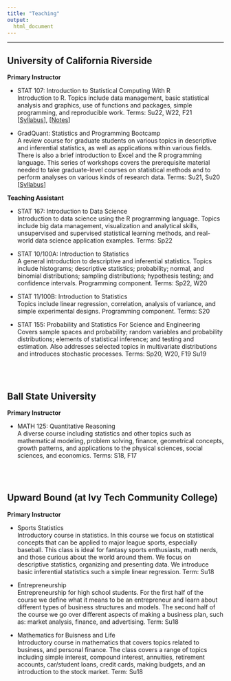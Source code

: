 ```yaml
---
title: "Teaching"
output:
  html_document
---
```


------------------------

## University of California Riverside 

**Primary Instructor**

- STAT 107: Introduction to Statistical Computing With R    
<span class="desc">Introduction to R. Topics include data management, basic statistical analysis and graphics, use of functions and packages, simple programming, and reproducible work. Terms: Su22, W22, F21 </span>  
    [[Syllabus](TeachingDocuments/Winter22STAT107Syllabus.pdf)], [[Notes](https://rpkgarcia.github.io/STAT107_Winter22/)]
    
    
    
- GradQuant: Statistics and Programming Bootcamp   
<span class="desc">A review course for graduate students on various topics in descriptive and inferential statistics, as well as applications within various fields. There is also a brief introduction to Excel and the R programming language. This series of workshops covers the prerequisite material needed to take graduate-level courses on statistical methods and to perform analyses on various kinds of research data. Terms: Su21, Su20    </span>  
  [[Syllabus](TeachingDocuments/2020 GradQuant Stats-Prg Bootcamp - Syllabus.pdf)] 

**Teaching Assistant**

- STAT 167: Introduction to Data Science  
<span class="desc">  Introduction to data science using the R programming language. Topics include big data management, visualization and analytical skills, unsupervised and supervised statistical learning methods, and real-world data science application examples.  Terms:  Sp22</span> 

- STAT 10/100A: Introduction to Statistics    
<span class="desc">A general introduction to descriptive and inferential statistics. Topics include histograms; descriptive statistics; probability; normal, and binomial distributions; sampling distributions; hypothesis testing; and confidence intervals. Programming component. Terms: Sp22, W20</span> 
    
- STAT 11/100B: Introduction to Statistics    
<span class="desc">Topics include linear regression, correlation, analysis of variance, and simple experimental designs. Programming component. Terms: S20</span> 
    
    
- STAT 155: Probability and Statistics For Science and Engineering    
<span class="desc"> Covers sample spaces and probability; random variables and probability distributions; elements of statistical inference; and testing and estimation. Also addresses selected topics in multivariate distributions and introduces stochastic processes.  Terms:  Sp20, W20, F19 Su19</span> 

<br><br>


## Ball State University 

**Primary Instructor**

- MATH 125: Quantitative Reasoning   
<span class="desc"> A diverse course including statistics and other topics such as mathematical modeling, problem solving, finance, geometrical concepts, growth patterns, and applications to the physical sciences, social sciences, and economics.  Terms: S18, F17 </span> 

<br><br>

## Upward Bound (at Ivy Tech Community College) 

**Primary Instructor**

- Sports Statistics     
<span class="desc">Introductory course in statistics.  In this course we focus on statistical concepts that can be applied to major league sports, especially baseball.  This class is ideal for fantasy sports enthusiasts, math nerds, and those curious about the world around them. We focus on descriptive statistics, organizing and presenting data.  We introduce basic inferential statistics such a simple linear regression. Term: Su18</span> 


- Entrepreneurship    
<span class="desc">Entrepreneurship for high school students.  For the first half of the course we define what it means to be an entrepreneur and learn about different types of business structures and models.  The second half of the course we go over different aspects of making a business plan, such as: market analysis, finance, and advertising. Term: Su18</span> 


- Mathematics for Buisness and Life    
<span class="desc">Introductory course in mathematics that covers topics related to business, and personal finance. The class covers a range of topics including simple interest, compound interest, annuities, retirement accounts, car/student loans, credit cards, making budgets, and an introduction to the stock market. Term: Su18</span> 